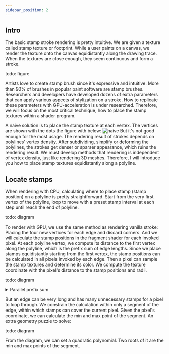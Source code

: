 ```yaml
---
sidebar_position: 2
---
```


## Intro

The basic stamp stroke rendering is pretty intuitive.
We are given a texture called stamp texture or footprint.
While a user paints on a canvas, we render the texture onto the canvas equidistantly along the drawing trace.
When the textures are close enough, they seem continuous and form a stroke.

todo: figure

Artists love to create stamp brush since it's expressive and intuitive.
More than 90% of brushes in popular paint software are stamp brushes.
Researchers and developers have developed dozens of extra parameters
that can apply various aspects of stylization on a stroke.
How to replicate these parameters with GPU-acceleration is under researched.
Therefore, we will focus on the most critical technique, how to place the stamp textures within a shader program.

A naive solution is to place the stamp texture at each vertex. The vertices are shown with the dots the figure with  below:
![naive](./dotted-monkey.png)
But it's not good enough for the most usage.
The rendering result of strokes depends on polylines' vertex density.
After subdividing, simplify or deforming the polylines, the strokes get denser or sparser appearance, which ruins the rendering result.
We must develop methods that rendering is independent of vertex density, just like rendering 3D meshes.
Therefore, I will introduce you how to place stamp textures equidistantly along a polyline.

## Locate stamps

When rendering with CPU, calculating where to place stamp (stamp position) on a polyline is pretty straightforward.
Start from the very first vertex of the polyline, loop to move with a preset stamp interval at each step
until reach the end of polyline.

todo: diagram

To render with GPU, we use the same method as rendering vanilla stroke:
Placing the four new vertices for each edge and discard corners.
And we will calculate the stamp positions in the fragment shader for each invoked pixel.
At each polyline vertex, we compute its distance to the first vertex along the polyline, which is the prefix sum of edge lengths.
Since we place stamps equidistantly starting from the first vertex,
the stamp positions can be calculated in all pixels invoked by each edge.
Then a pixel can sample the stamp textures and determine its color.
We compute the texture coordinate with the pixel's distance to the stamp positions and radii.

todo: diagram

<details>
<summary> Parallel prefix sum </summary>

There are parallel prefix sum algorithms can be implemented with compute shaders.
[Wiki](https://en.wikipedia.org/wiki/Prefix_sum#Parallel_algorithms).
By implementing one of them, the whole rendering process is GPU-accelerated.

The best tutorial about prefix sum I've ever found is this free course [High Performance Computing](https://www.udacity.com/course/high-performance-computing--ud281)
by Prof. Rich Vuduc.
The course introduces prefix sum in Lesson 6.

</details>

But an edge can be very long and has many unnecessary stamps for a pixel to loop through.
We constrain the calculation within only a segment of the edge, within which stamps can cover the current pixel.
Given the pixel's coordinate, we can calculate the min and max point of the segment.
An extra geometry puzzle to solve:

todo: diagram

From the diagram, we can set a quadratic polynomial.
Two roots of it are the min and max points of the segment.

